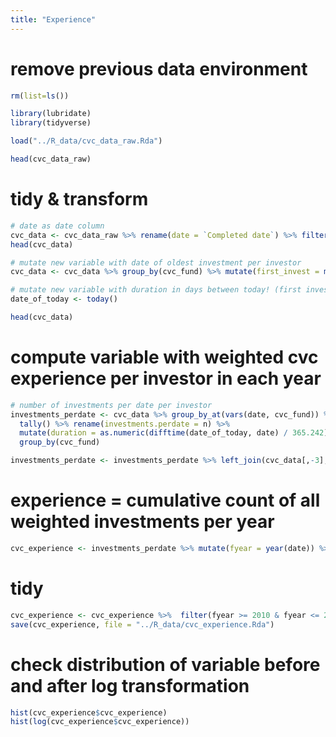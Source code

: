```yaml
---
title: "Experience"
---
```



# remove previous data environment
```r
rm(list=ls())
```


```r
library(lubridate)
library(tidyverse)
```


```r
load("../R_data/cvc_data_raw.Rda")
```


```r
head(cvc_data_raw)
```


# tidy & transform
```r
# date as date column
cvc_data <- cvc_data_raw %>% rename(date = `Completed date`) %>% filter(!is.na(date)) %>% mutate(date= dmy(date)) %>% select(-target_country, - `Target US SIC code(s)`) 
head(cvc_data)
```

```r
# mutate new variable with date of oldest investment per investor
cvc_data <- cvc_data %>% group_by(cvc_fund) %>% mutate(first_invest = min(date))

# mutate new variable with duration in days between today! (first investment?) and each investment --> (This is the weight)
date_of_today <- today()

head(cvc_data)
```


# compute variable with weighted cvc experience per investor in each year
```r
# number of investments per date per investor
investments_perdate <- cvc_data %>% group_by_at(vars(date, cvc_fund)) %>% 
  tally() %>% rename(investments.perdate = n) %>%
  mutate(duration = as.numeric(difftime(date_of_today, date) / 365.242), investmentsXduration = investments.perdate*duration) %>% 
  group_by(cvc_fund) 

investments_perdate <- investments_perdate %>% left_join(cvc_data[,-3], by = c("date", "cvc_fund")) %>% mutate(total_weight = as.numeric(difftime(date_of_today, first_invest)  / 365.242), weighted = investmentsXduration/total_weight)
```


# experience = cumulative count of all weighted investments per year
```r
cvc_experience <- investments_perdate %>% mutate(fyear = year(date)) %>% select(fyear, cvc_fund, weighted) %>% group_by_at(vars(fyear, cvc_fund)) %>% summarize(sum = sum(weighted)) %>% group_by(cvc_fund) %>% mutate(cvc_experience = cumsum(sum))
```


# tidy
```r
cvc_experience <- cvc_experience %>%  filter(fyear >= 2010 & fyear <= 2015) %>% select(fyear, cvc_fund, cvc_experience)
save(cvc_experience, file = "../R_data/cvc_experience.Rda")
```


# check distribution of variable before and after log transformation
```r
hist(cvc_experience$cvc_experience)
hist(log(cvc_experience$cvc_experience))
```
